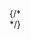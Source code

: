 
<div className="overflow-hidden mt-20">
  {/* <div className="w-101% grid  divide-border [grid-template-columns:repeat(auto-fit,minmax(480px,1fr))] -mt-px -mb-px"> */}
  <div className="w-101% grid divide-border [grid-template-columns:repeat(auto-fit,minmax(480px,1fr))] -mt-px -mb-px [&>*]:min-h-[200px]">
    <CodeBlock
      code={{ main: donutChartTotal }}
      layout="popup"
      title="Ticket Sales by Country"
    />
    <CodeBlock
      code={{ main: gaugeChart }}
      layout="popup"
      title="Risk Assessment Gauge"
    />
    <CodeBlock
      code={{ main: lineChartStreamingCode }}
      layout="popup"
      title="Line Chart Streaming"
    />
  </div>
</div>

